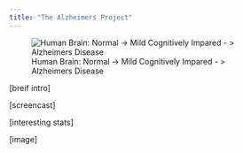 ```yaml
---
title: "The Alzheimers Project"
---
```


![Human Brain: Normal -> Mild Cognitively Impared - > Alzheimers Disease](../three-stages-of-alzheimers-disease.jpg)  



[breif intro]

[screencast]

[interesting stats]

[image]